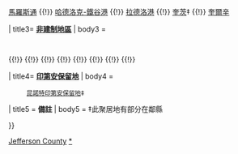 {{US county navigation box
| template_name = 傑佛遜縣 (華盛頓州)
| listclass = hlist
| county = 傑佛遜縣
| state = 華盛頓州
| color = #99cc99
| map_image = Map of Washington highlighting Jefferson County.svg
| map_caption = Map of Washington highlighting Jefferson County
| map_size = 

| seat = 湯森港

| title1 = '''[[华盛顿州城市列表|市]]'''
| body1 = 
      [[湯森港 (華盛頓州)|湯森港]] 

| title2 = '''[[华盛顿州普查规定居民点列表|CDP]]'''
| body2 = 
      [[布里農 (華盛頓州)|布里農]] 
{{!}} [[馬羅斯通 (華盛頓州)|馬羅斯通]] 
{{!}} [[哈德洛克-鐵谷港 (華盛頓州)|哈德洛克-鐵谷港]] 
{{!}} [[拉德洛港 (華盛頓州)|拉德洛港]] 
{{!}} [[奎茨 (華盛頓州)|奎茨]]‡
{{!}} [[奎爾辛 (華盛頓州)|奎爾辛]] 

| title3= '''[[非建制地區]]'''
| body3 = 
      {{Link-en|貝基特岬 (華盛頓州)|Beckett Point, Washington|貝基特岬}}
{{!}} {{Link-en|喬治角 (華盛頓州)|Cape George, Washington|喬治角}}
{{!}} {{Link-en|森特 (華盛頓州)|Center, Washington|森特}}
{{!}} {{Link-en|奇馬昆 (華盛頓州)|Chimacum, Washington|奇馬昆}}
{{!}} {{Link-en|清水 (華盛頓州)|Clearwater, Washington|清水}}
{{!}} {{Link-en|發現灣 (華盛頓州)|Discovery Bay, Washington|發現灣}}
{{!}} {{Link-en|加德納 (華盛頓州)|Gardiner, Washington|加德納}}
{{!}} {{Link-en|印第安島 (華盛頓州)|Indian Island, Washington|印第安島}}
{{!}} {{Link-en|卡拉洛克 (華盛頓州)|Kalaloch, Washington|卡拉洛克}}

| title4= '''[[印第安保留地]]'''
| body4 = 
      [[昆諾特印第安保留地]]‡

| title5 = '''備註'''
| body5 = ‡此聚居地有部分在鄰縣

}}
<noinclude>
[[Category:華盛頓州縣份導航模板|Jefferson County]]
[[Category:傑佛遜縣 (華盛頓州)|*]]
</noinclude>